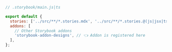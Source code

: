 ```js
// .storybook/main.js|ts

export default {
  stories: ['../src/**/*.stories.mdx', '../src/**/*.stories.@(js|jsx|ts|tsx)'],
  addons: [
    // Other Storybook addons
    'storybook-addon-designs', // 👈 Addon is registered here
  ],
};
```
